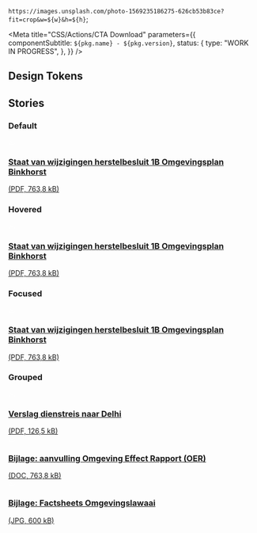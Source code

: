 

  `https://images.unsplash.com/photo-1569235186275-626cb53b83ce?fit=crop&w=${w}&h=${h}`;

<Meta
  title="CSS/Actions/CTA Download"
  parameters={{
    componentSubtitle: `${pkg.name} - ${pkg.version}`,
    status: {
      type: "WORK IN PROGRESS",
    },
  }}
/>

<Description markdown={readme} />

## Design Tokens

<DesignTokenDocBlock categoryName="CtaDownload" viewType="table" />

## Stories

### Default

<Canvas>
  <Story name="Default">
    <a
      className="denhaag-cta-download"
      href={fileImage(800, 800)}
      download="pretty-file-name-without-spaces"
      type="application/pdf"
      aria-label="Download: [READABLE_FILENAME] (PDF, 763,8 kB)"
    >
      <div className="denhaag-cta-link__dot">
        <svg
          width="1em"
          height="1em"
          viewBox="0 0 24 24"
          fill="none"
          xmlns="http://www.w3.org/2000/svg"
          aria-hidden="true"
        >
          <path
            d="M21 15V19C21 19.5304 20.7893 20.0391 20.4142 20.4142C20.0391 20.7893 19.5304 21 19 21H5C4.46957 21 3.96086 20.7893 3.58579 20.4142C3.21071 20.0391 3 19.5304 3 19V15"
            stroke="white"
            strokeWidth="2"
            strokeLinecap="round"
            strokeLinejoin="round"
          />
          <path d="M7 10L12 15L17 10" stroke="white" strokeWidth="2" strokeLinecap="round" strokeLinejoin="round" />
          <path d="M12 15V3" stroke="white" strokeWidth="2" strokeLinecap="round" strokeLinejoin="round" />
        </svg>
      </div>
      <div className="denhaag-cta-download__excerpt">
        <h3 className="denhaag-cta-download__title">Staat van wijzigingen herstelbesluit 1B Omgevingsplan Binkhorst</h3>
        (PDF, 763,8 kB)
      </div>
    </a>
  </Story>
</Canvas>

### Hovered

<Canvas>
  <Story name="Hovered">
    <a
      className="denhaag-cta-download denhaag-cta-download--hover"
      href={fileImage(800, 800)}
      download="pretty-file-name-without-spaces"
      type="application/pdf"
      aria-label="Download: [READABLE_FILENAME] (PDF, 763,8 kB)"
    >
      <div className="denhaag-cta-link__dot">
        <svg
          width="1em"
          height="1em"
          viewBox="0 0 24 24"
          fill="none"
          xmlns="http://www.w3.org/2000/svg"
          aria-hidden="true"
        >
          <path
            d="M21 15V19C21 19.5304 20.7893 20.0391 20.4142 20.4142C20.0391 20.7893 19.5304 21 19 21H5C4.46957 21 3.96086 20.7893 3.58579 20.4142C3.21071 20.0391 3 19.5304 3 19V15"
            stroke="white"
            strokeWidth="2"
            strokeLinecap="round"
            strokeLinejoin="round"
          />
          <path d="M7 10L12 15L17 10" stroke="white" strokeWidth="2" strokeLinecap="round" strokeLinejoin="round" />
          <path d="M12 15V3" stroke="white" strokeWidth="2" strokeLinecap="round" strokeLinejoin="round" />
        </svg>
      </div>
      <div className="denhaag-cta-download__excerpt">
        <h3 className="denhaag-cta-download__title">Staat van wijzigingen herstelbesluit 1B Omgevingsplan Binkhorst</h3>
        (PDF, 763,8 kB)
      </div>
    </a>
  </Story>
</Canvas>

### Focused

<Canvas>
  <Story name="Focused">
    <a
      className="denhaag-cta-download denhaag-cta-download--focus"
      href={fileImage(800, 800)}
      download="pretty-file-name-without-spaces"
      type="application/pdf"
      aria-label="Download: [READABLE_FILENAME] (PDF, 763,8 kB)"
    >
      <div className="denhaag-cta-link__dot">
        <svg
          width="1em"
          height="1em"
          viewBox="0 0 24 24"
          fill="none"
          xmlns="http://www.w3.org/2000/svg"
          aria-hidden="true"
        >
          <path
            d="M21 15V19C21 19.5304 20.7893 20.0391 20.4142 20.4142C20.0391 20.7893 19.5304 21 19 21H5C4.46957 21 3.96086 20.7893 3.58579 20.4142C3.21071 20.0391 3 19.5304 3 19V15"
            stroke="white"
            strokeWidth="2"
            strokeLinecap="round"
            strokeLinejoin="round"
          />
          <path d="M7 10L12 15L17 10" stroke="white" strokeWidth="2" strokeLinecap="round" strokeLinejoin="round" />
          <path d="M12 15V3" stroke="white" strokeWidth="2" strokeLinecap="round" strokeLinejoin="round" />
        </svg>
      </div>
      <div className="denhaag-cta-download__excerpt">
        <h3 className="denhaag-cta-download__title">Staat van wijzigingen herstelbesluit 1B Omgevingsplan Binkhorst</h3>
        (PDF, 763,8 kB)
      </div>
    </a>
  </Story>
</Canvas>

### Grouped

<Canvas>
  <Story name="Grouped">
    <a
      className="denhaag-cta-download"
      href={fileImage(800, 800)}
      download="pretty-file-name-without-spaces"
      type="application/pdf"
      aria-label="Download: Verslag dienstreis naar Delhi (PDF, 126,5 kB)"
    >
      <div className="denhaag-cta-link__dot">
        <svg
          width="1em"
          height="1em"
          viewBox="0 0 24 24"
          fill="none"
          xmlns="http://www.w3.org/2000/svg"
          aria-hidden="true"
        >
          <path
            d="M21 15V19C21 19.5304 20.7893 20.0391 20.4142 20.4142C20.0391 20.7893 19.5304 21 19 21H5C4.46957 21 3.96086 20.7893 3.58579 20.4142C3.21071 20.0391 3 19.5304 3 19V15"
            stroke="white"
            strokeWidth="2"
            strokeLinecap="round"
            strokeLinejoin="round"
          />
          <path d="M7 10L12 15L17 10" stroke="white" strokeWidth="2" strokeLinecap="round" strokeLinejoin="round" />
          <path d="M12 15V3" stroke="white" strokeWidth="2" strokeLinecap="round" strokeLinejoin="round" />
        </svg>
      </div>
      <div className="denhaag-cta-download__excerpt">
        <h3 className="denhaag-cta-download__title">Verslag dienstreis naar Delhi</h3>
        (PDF, 126,5 kB)
      </div>
    </a>
    <a
      className="denhaag-cta-download"
      href={fileImage(800, 800)}
      download="pretty-file-name-without-spaces"
      type="application/msword"
      aria-label="Download: [READABLE_FILENAME] (DOC, 763,8 kB)"
    >
      <div className="denhaag-cta-link__dot">
        <svg
          width="1em"
          height="1em"
          viewBox="0 0 24 24"
          fill="none"
          xmlns="http://www.w3.org/2000/svg"
          aria-hidden="true"
        >
          <path
            d="M21 15V19C21 19.5304 20.7893 20.0391 20.4142 20.4142C20.0391 20.7893 19.5304 21 19 21H5C4.46957 21 3.96086 20.7893 3.58579 20.4142C3.21071 20.0391 3 19.5304 3 19V15"
            stroke="white"
            strokeWidth="2"
            strokeLinecap="round"
            strokeLinejoin="round"
          />
          <path d="M7 10L12 15L17 10" stroke="white" strokeWidth="2" strokeLinecap="round" strokeLinejoin="round" />
          <path d="M12 15V3" stroke="white" strokeWidth="2" strokeLinecap="round" strokeLinejoin="round" />
        </svg>
      </div>
      <div className="denhaag-cta-download__excerpt">
        <h3 className="denhaag-cta-download__title">Bijlage: aanvulling Omgeving Effect Rapport (OER)</h3>
        (DOC, 763,8 kB)
      </div>
    </a>
    <a
      className="denhaag-cta-download"
      href={fileImage(800, 800)}
      download="pretty-file-name-without-spaces"
      type="image/jpeg"
      aria-label="Download: [READABLE_FILENAME] (JPG, 600 kB)"
    >
      <div className="denhaag-cta-link__dot">
        <svg
          width="1em"
          height="1em"
          viewBox="0 0 24 24"
          fill="none"
          xmlns="http://www.w3.org/2000/svg"
          aria-hidden="true"
        >
          <path
            d="M21 15V19C21 19.5304 20.7893 20.0391 20.4142 20.4142C20.0391 20.7893 19.5304 21 19 21H5C4.46957 21 3.96086 20.7893 3.58579 20.4142C3.21071 20.0391 3 19.5304 3 19V15"
            stroke="white"
            strokeWidth="2"
            strokeLinecap="round"
            strokeLinejoin="round"
          />
          <path d="M7 10L12 15L17 10" stroke="white" strokeWidth="2" strokeLinecap="round" strokeLinejoin="round" />
          <path d="M12 15V3" stroke="white" strokeWidth="2" strokeLinecap="round" strokeLinejoin="round" />
        </svg>
      </div>
      <div className="denhaag-cta-download__excerpt">
        <h3 className="denhaag-cta-download__title">Bijlage: Factsheets Omgevingslawaai</h3>
        (JPG, 600 kB)
      </div>
    </a>
  </Story>
</Canvas>
